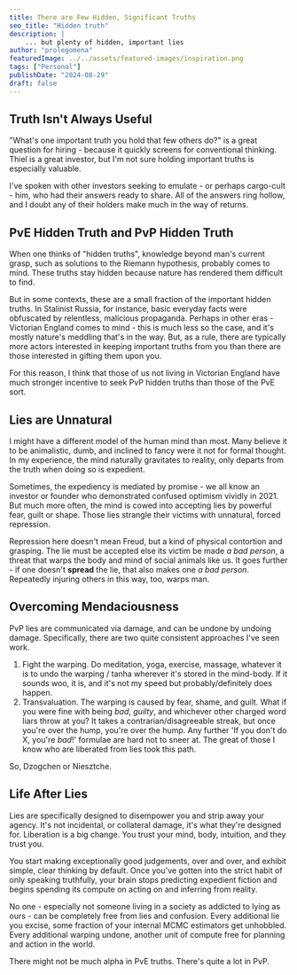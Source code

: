 ```yaml
---
title: There are Few Hidden, Significant Truths
seo_title: "Hidden truth"
description: |
    ... but plenty of hidden, important lies
author: "prolegomena"
featuredImage: ../../assets/featured-images/inspiration.png
tags: ["Personal"]
publishDate: "2024-08-29"
draft: false
---
```


## Truth Isn't Always Useful
"What's one important truth you hold that few others do?" is a great question for hiring - because it quickly screens for conventional thinking.
Thiel is a great investor, but I'm not sure holding important truths is especially valuable. 

I've spoken with other investors seeking to emulate - or perhaps cargo-cult - him, who had their answers ready to share. 
All of the answers ring hollow, and I doubt any of their holders make much in the way of returns.

## PvE Hidden Truth and PvP Hidden Truth

When one thinks of "hidden truths", knowledge beyond man's current grasp, such as solutions to the Riemann hypothesis, probably comes to mind.
These truths stay hidden because nature has rendered them difficult to find.

But in some contexts, these are a small fraction of the important hidden truths. In Stalinist Russia, for instance, basic everyday facts were obfuscated by relentless, malicious propaganda.
Perhaps in other eras - Victorian England comes to mind - this is much less so the case, and it's mostly nature's meddling that's in the way.
But, as a rule, there are typically more actors interested in keeping important truths from you than there are those interested in gifting them upon you.

For this reason, I think that those of us not living in Victorian England have much stronger incentive to seek PvP hidden truths than those of the PvE sort.

## Lies are Unnatural

I might have a different model of the human mind than most. Many believe it to be animalistic, dumb, and inclined to fancy were it not for formal thought. 
In my experience, the mind naturally gravitates to reality, only departs from the truth when doing so is expedient.

Sometimes, the expediency is mediated by promise - we all know an investor or founder who demonstrated confused optimism vividly in 2021.
But much more often, the mind is cowed into accepting lies by powerful fear, guilt or shape. Those lies strangle their victims with unnatural, forced repression. 

Repression here doesn't mean Freud, but a kind of physical contortion and grasping. The lie must be accepted else its victim be made *a bad person*, a threat that warps the body and mind of social animals like us.
It goes further - if one doesn't **spread** the lie, that also makes one *a bad person*. Repeatedly injuring others in this way, too, warps man.

## Overcoming Mendaciousness

PvP lies are communicated via damage, and can be undone by undoing damage. Specifically, there are two quite consistent approaches I've seen work.

1. Fight the warping. Do meditation, yoga, exercise, massage, whatever it is to undo the warping / tanha wherever it's stored in the mind-body. If it sounds woo, it is, and it's not my speed but probably/definitely does happen.
2. Transvaluation. The warping is caused by fear, shame, and guilt. What if you were fine with being *bad*, *guilty*, and whichever other charged word liars throw at you? It takes a contrarian/disagreeable streak, but once you're over the hump, you're over the hump. Any further 'If you don't do X, you're *bad*!' formulae are hard not to sneer at. The great of those I know who are liberated from lies took this path.

So, Dzogchen or Niesztche. 

## Life After Lies

Lies are specifically designed to disempower you and strip away your agency. It's not incidental, or collateral damage, it's what they're designed for.
Liberation is a big change. You trust your mind, body, intuition, and they trust you. 

You start making exceptionally good judgements, over and over, and exhibit simple, clear thinking by default. 
Once you've gotten into the strict habit of only speaking truthfully, your brain stops predicting expedient fiction and begins spending its compute on acting on and inferring from reality.

No one - especially not someone living in a society as addicted to lying as ours - can be completely free from lies and confusion.
Every additional lie you excise, some fraction of your internal MCMC estimators get unhobbled. Every additional warping undone, another unit of compute free for planning and action in the world.

There might not be much alpha in PvE truths. There's quite a lot in PvP.
